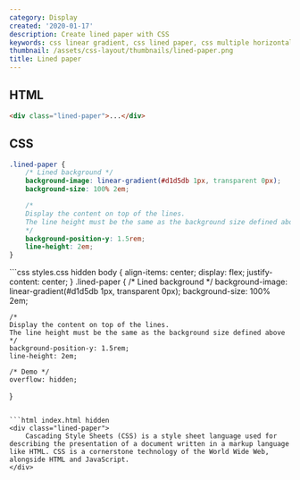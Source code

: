 ```yaml
---
category: Display
created: '2020-01-17'
description: Create lined paper with CSS
keywords: css linear gradient, css lined paper, css multiple horizontal lines
thumbnail: /assets/css-layout/thumbnails/lined-paper.png
title: Lined paper
---
```


## HTML

```html index.html
<div class="lined-paper">...</div>
```

## CSS

```css styles.css
.lined-paper {
    /* Lined background */
    background-image: linear-gradient(#d1d5db 1px, transparent 0px);
    background-size: 100% 2em;

    /*
    Display the content on top of the lines.
    The line height must be the same as the background size defined above
    */
    background-position-y: 1.5rem;
    line-height: 2em;
}
```

<Playground>
```css styles.css hidden
body {
    align-items: center;
    display: flex;
    justify-content: center;
}
.lined-paper {
    /* Lined background */
    background-image: linear-gradient(#d1d5db 1px, transparent 0px);
    background-size: 100% 2em;

    /*
    Display the content on top of the lines.
    The line height must be the same as the background size defined above
    */
    background-position-y: 1.5rem;
    line-height: 2em;

    /* Demo */
    overflow: hidden;
}
```

```html index.html hidden
<div class="lined-paper">
    Cascading Style Sheets (CSS) is a style sheet language used for describing the presentation of a document written in a markup language like HTML. CSS is a cornerstone technology of the World Wide Web, alongside HTML and JavaScript.
</div>
```
</Playground>
